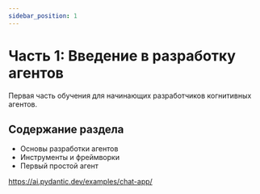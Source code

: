 ```yaml
---
sidebar_position: 1
---
```


# Часть 1: Введение в разработку агентов

Первая часть обучения для начинающих разработчиков когнитивных агентов.

## Содержание раздела

- Основы разработки агентов
- Инструменты и фреймворки
- Первый простой агент 

https://ai.pydantic.dev/examples/chat-app/